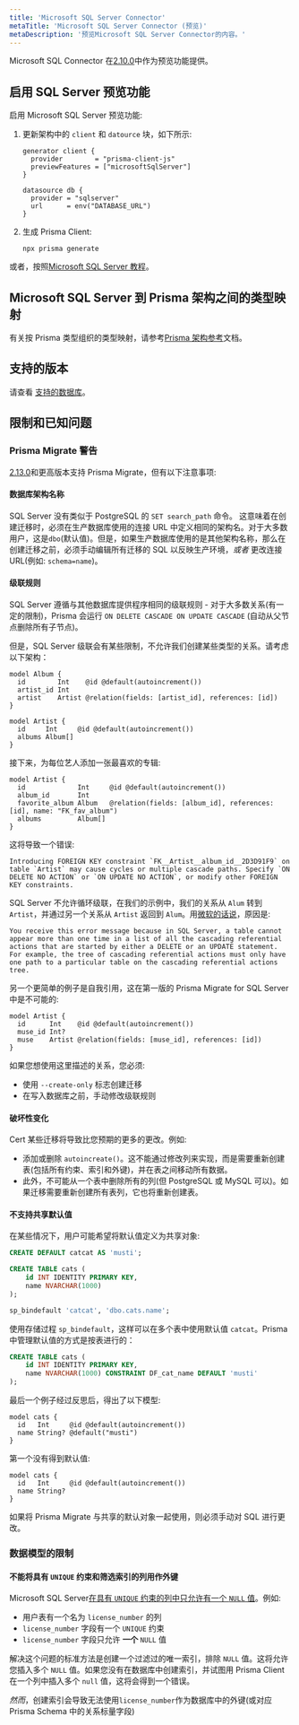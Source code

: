 ```yaml
---
title: 'Microsoft SQL Server Connector'
metaTitle: 'Microsoft SQL Server Connector (预览)'
metaDescription: '预览Microsoft SQL Server Connector的内容。'
---
```


<TopBlock>

Microsoft SQL Connector 在[2.10.0](https://github.com/prisma/prisma/releases/tag/2.10.0)中作为预览功能提供。

</TopBlock>

## 启用 SQL Server 预览功能

启用 Microsoft SQL Server 预览功能:

1. 更新架构中的 `client` 和 `datource` 块，如下所示:

   ```prisma file=prisma/schema.prisma highlight=3,7;normal
   generator client {
     provider        = "prisma-client-js"
     previewFeatures = ["microsoftSqlServer"]
   }
   
   datasource db {
     provider = "sqlserver"
     url      = env("DATABASE_URL")
   }
   ```

1. 生成 Prisma Client:

   ```terminal
   npx prisma generate
   ```

或者，按照[Microsoft SQL Server 教程](sql-server-start-from-scratch-typescript)。

## Microsoft SQL Server 到 Prisma 架构之间的类型映射

有关按 Prisma 类型组织的类型映射，请参考[Prisma 架构参考](../../../../reference/api-reference/prisma-schema-reference#model-field-scalar-types)文档。

## 支持的版本

请查看 [支持的数据库](../../../../reference/database-reference/supported-databases#preview)。

## 限制和已知问题

### Prisma Migrate 警告

[2.13.0](https://github.com/prisma/prisma/releases/tag/2.13.0)和更高版本支持 Prisma Migrate，但有以下注意事项:

#### 数据库架构名称

SQL Server 没有类似于 PostgreSQL 的 `SET search_path` 命令。 这意味着在创建迁移时，必须在生产数据库使用的连接 URL 中定义相同的架构名。对于大多数用户，这是`dbo`(默认值)。但是，如果生产数据库使用的是其他架构名称，那么在创建迁移之前，必须手动编辑所有迁移的 SQL 以反映生产环境，_或者_ 更改连接 URL(例如: `schema=name`)。

#### 级联规则

SQL Server 遵循与其他数据库提供程序相同的级联规则 - 对于大多数关系(有一定的限制)，Prisma 会运行 `ON DELETE CASCADE ON UPDATE CASCADE` (自动从父节点删除所有子节点)。

但是，SQL Server 级联会有某些限制，不允许我们创建某些类型的关系。请考虑以下架构：

```prisma file=schema.prisma
model Album {
  id        Int    @id @default(autoincrement())
  artist_id Int
  artist    Artist @relation(fields: [artist_id], references: [id])
}

model Artist {
  id     Int     @id @default(autoincrement())
  albums Album[]
}
```

接下来，为每位艺人添加一张最喜欢的专辑:

```prisma file=schema.prisma highlight=4;normal
model Artist {
  id             Int     @id @default(autoincrement())
  album_id       Int
  favorite_album Album   @relation(fields: [album_id], references: [id], name: "FK_fav_album")
  albums         Album[]
}
```

这将导致一个错误:

```
Introducing FOREIGN KEY constraint `FK__Artist__album_id__2D3D91F9` on table `Artist` may cause cycles or multiple cascade paths. Specify `ON DELETE NO ACTION` or `ON UPDATE NO ACTION`, or modify other FOREIGN KEY constraints.
```

SQL Server 不允许循环级联，在我们的示例中，我们的关系从 `Alum` 转到 `Artist`，并通过另一个关系从 `Artist` 返回到 `Alum`。用[微软的话说](https://support.microsoft.com/en-us/help/321843/error-message-1785-occurs-when-you-create-a-foreign-key-constraint-tha)，原因是:

```
You receive this error message because in SQL Server, a table cannot appear more than one time in a list of all the cascading referential actions that are started by either a DELETE or an UPDATE statement. For example, the tree of cascading referential actions must only have one path to a particular table on the cascading referential actions tree.
```

另一个更简单的例子是自我引用，这在第一版的 Prisma Migrate for SQL Server 中是不可能的:

```prisma file=schema.prisma
model Artist {
  id      Int    @id @default(autoincrement())
  muse_id Int?
  muse    Artist @relation(fields: [muse_id], references: [id])
}
```

如果您想使用这里描述的关系，您必须:

- 使用 `--create-only` 标志创建迁移
- 在写入数据库之前，手动修改级联规则

#### 破坏性变化

Cert 某些迁移将导致比您预期的更多的更改。例如:

- 添加或删除 `autoincreate()`。这不能通过修改列来实现，而是需要重新创建表(包括所有约束、索引和外键)，并在表之间移动所有数据。
- 此外，不可能从一个表中删除所有的列(但 PostgreSQL 或 MySQL 可以)。如果迁移需要重新创建所有表列，它也将重新创建表。

#### 不支持共享默认值

在某些情况下，用户可能希望将默认值定义为共享对象:

```sql file=default_objects.sql
CREATE DEFAULT catcat AS 'musti';

CREATE TABLE cats (
    id INT IDENTITY PRIMARY KEY,
    name NVARCHAR(1000)
);

sp_bindefault 'catcat', 'dbo.cats.name';
```

使用存储过程 `sp_bindefault`，这样可以在多个表中使用默认值 `catcat`。Prisma 中管理默认值的方式是按表进行的：

```sql file=default_per_table.sql
CREATE TABLE cats (
    id INT IDENTITY PRIMARY KEY,
    name NVARCHAR(1000) CONSTRAINT DF_cat_name DEFAULT 'musti'
);
```

最后一个例子经过反思后，得出了以下模型:

```prisma file=schema.prisma
model cats {
  id   Int     @id @default(autoincrement())
  name String? @default("musti")
}
```

第一个没有得到默认值:

```prisma file=schema.prisma
model cats {
  id   Int     @id @default(autoincrement())
  name String?
}
```

如果将 Prisma Migrate 与共享的默认对象一起使用，则必须手动对 SQL 进行更改。

### 数据模型的限制

#### 不能将具有 `UNIQUE` 约束和筛选索引的列用作外键

Microsoft SQL Server[在具有 `UNIQUE` 约束的列中只允许有一个 `NULL` 值](https://docs.microsoft.com/en-us/sql/relational-databases/tables/unique-constraints-and-check-constraints?view=sql-server-ver15#Unique)。例如:

- 用户表有一个名为 `license_number` 的列
- `license_number` 字段有一个 `UNIQUE` 约束
- `license_number` 字段只允许 **一个** `NULL` 值

解决这个问题的标准方法是创建一个过滤过的唯一索引，排除 `NULL` 值。这将允许您插入多个 `NULL` 值。如果您没有在数据库中创建索引，并试图用 Prisma Client 在一个列中插入多个 `null` 值，这将会得到一个错误。

_然而_，创建索引会导致无法使用`license_number`作为数据库中的外键(或对应 Prisma Schema 中的关系标量字段)
